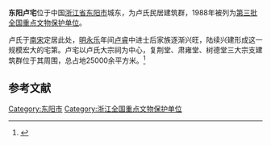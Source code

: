{{coord|29|15|56|N|120|14|35|E|display=title|scale:10000}}
{{文物保护单位
| 级别 = 全国
| 名称 = 东阳卢宅
| 图片 = Dongyang Luzhai 2015.05.24 15-51-59.jpg
| 所在 = [[浙江省|浙江省]][[东阳市|东阳市]]
| 分类 = 古建筑
| 时代 = 明至清
| 编号 = [[第三批全国重点文物保护单位|第三批]]第89项
| 登录 = 1988年1月13日
}}

'''东阳卢宅'''位于中国[[浙江省|浙江省]][[东阳市|东阳市]]城东，为卢氏民居建筑群，1988年被列为[[第三批全国重点文物保护单位|第三批全国重点文物保护单位]]。

卢氏于[[南宋|南宋]]定居此处，[[明朝|明]][[永乐|永乐]]年间[[卢睿|卢睿]]中进士后家族逐渐兴旺，陆续兴建形成这一规模宏大的宅第。卢宅以卢氏大宗祠为中心，复荆堂、肃雍堂、树德堂三大宗支建筑群位于其周围，总占地25000余平方米。<ref>{{Cite book |title=全国重点文物保护单位·第一至第五批·第Ⅱ卷 |publisher=文物出版社 |year=2004 |isbn=7-5010-1525-2 |pages=193 }}</ref>

{{Gallery
|width = 300
|height = 
|lines = 1
|File:Dongyang Luzhai 2015.05.24 15-45-59.jpg|路口的还珠亭
|File:Dongyang Luzhai 2015.05.24 15-53-48.jpg|风绍世家坊
|File:Dongyang Luzhai 2015.05.24 15-56-15.jpg|大夫第门坊
|File:Dongyang Luzhai 2015.05.24 15-58-36.jpg|捷报门
|File:Dongyang Luzhai 2015.05.24 16-00-16.jpg|国光门
|File:Dongyang Luzhai 2015.05.24 16-01-50.jpg|肃雍堂
|File:Dongyang Luzhai 2015.05.24 16-08-27.jpg|肃雍堂
|File:Dongyang Luzhai 2015.05.24 16-19-59.jpg|世雍堂
|File:Dongyang Luzhai 2015.05.24 16-35-15.jpg|惇叙堂
|File:Dongyang Luzhai 2015.05.24 16-45-08.jpg|树德堂
|File:Dongyang Luzhai 2015.05.24 16-52-19.jpg|嘉会堂
|File:Dongyang Luzhai 2015.05.24 16-57-57.jpg|柳塘门坊
}}

==参考文献==
{{commonscat|Residence of the Lu Family in Dongyang}}
{{reflist}}

{{浙江全国重点文物保护单位}}

{{DEFAULTSORT:Dong}}
[[Category:东阳市|Category:东阳市]]
[[Category:浙江全国重点文物保护单位|Category:浙江全国重点文物保护单位]]